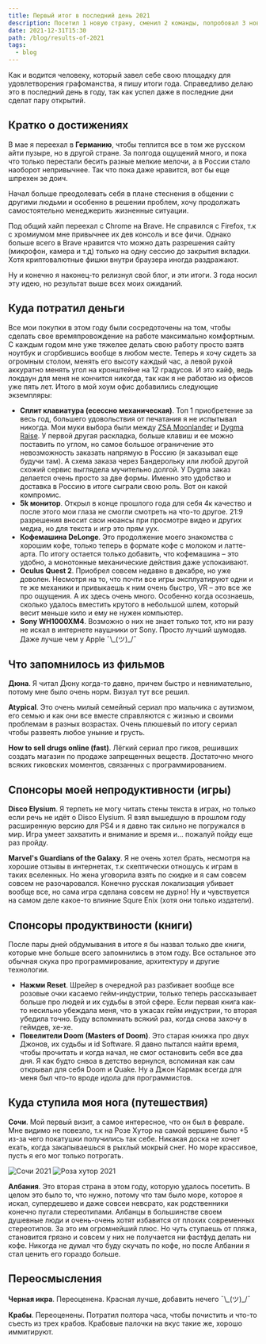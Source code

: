 ```yaml
---
title: Первый итог в последний день 2021
description: Посетил 1 новую страну, сменил 2 команды, попробовал 3 новых языка програмирования, прошел первую операцию, выступил на митапе и конференции, а в конце выпустил блог. Короче мало поработал в этом году, давайте по-новой 😤
date: 2021-12-31T15:30
path: /blog/results-of-2021
tags:
  - blog
---
```


Как и водится человеку, который завел себе свою площадку для удовлетворения графоманства, я пишу итоги года. Справедливо делаю это в последний день в году, так как успел даже в последние дни сделат пару открытий.

## Кратко о достижениях

В мае я переехал в **Германию**, чтобы теплится все в том же русском айти пузыре, но в другой стране. За полгода ощущений много, и пока что только перестали бесить разные мелкие мелочи, а в России стало наоборот непривычнее. Так что пока даже нравится, вот бы еще шпрехен зе доич.

Начал больше преодолевать себя в плане стеснения в общении с другими людьми и особенно в решении проблем, хочу продолжать самостоятельно менеджерить жизненные ситуации.

Под общий хайп переехал с Chrome на Brave. Не справился с Firefox, т.к с хромиумом мне привычнее их дев консоль и все фичи. Однако больше всего в Brave нравится что можно дать разрешения сайту (микрофон, камера и т.д) только на одну сессию до закрытия вкладки. Хотя криптовалютные фишки внутри браузера иногда раздражают.

Ну и конечно я наконец-то релизнул свой блог, и эти итоги. 3 года носил эту идею, но результат выше всех моих ожиданий.

## Куда потратил деньги

Все мои покупки в этом году были сосредоточены на том, чтобы сделать свое времяпровождение на работе максимально комфортным. С каждым годом мне уже тяжелее делать свою работу просто взятв ноутбук и сгорбившись вообще в любом месте. Теперь я хочу сидеть за огромным столом, менять его высоту каждый час, а левой рукой аккуратно менять угол на кронштейне на 12 градусов. И это кайф, ведь локдаун для меня не кончится никогда, так как я не работаю из офисов уже пять лет. Итого в мой хоум офис добавились следующие экземпляры:
- **Сплит клавиатура (есессно механическая)**. Топ 1 приобретение за весь год, большего удовольствия от печатания я не испытывал никогда. Мои муки выбора были между [ZSA Moonlander](https://www.zsa.io/moonlander/) и [Dygma Raise](https://dygma.com/products/dygma-raise). У первой другая раскладка, больше клавиш и ее можно поставить по углом, но самое большое ограничение это невозможность заказать напрямую в Россию (я заказывал еще будучи там). А схема заказа через Бандерольку или любой другой схожий сервис выглядела мучительно долгой. У Dygma заказ делается очень просто за две формы. Именно это удобство и доставка в Россию в итоге сыграли свою роль. Вот он какой компромис.
- **5k монитор**. Открыл в конце прошлого года для себя 4к качество и после этого мои глаза не смогли смотреть на что-то другое. 21:9 разрешения вносит свои нюансы при просмотре видео и других медиа, но для текста и игр это прям уух.
- **Кофемашина DeLonge**. Это продолжение моего знакомства с хорошим кофе, только теперь в формате кофе с молоком и латте-арта. По итогу остается только добавить, что кофемашина – это удобно, а монотонные механические действия даже успокаивают.
- **Oculus Quest 2**. Приобрел совсем недавно в декабре, но уже доволен. Несмотря на то, что почти все игры эксплуатируют одни и те же механики и привыкаешь к ним очень быстро, VR – это все же про ощущения. А их здесь очень много. Особенно когда осознаешь, сколько удалось вместить крутого в небольшой шлем, который весит меньше кило и ему не нужен компьютер.
- **Sony WH1000XM4**. Возможно о них не знает только тот, кто ни разу не искал в интернете наушники от Sony. Просто лучший шумодав. Даже лучше чем у Apple ¯\\\_(ツ)_/¯

<Picture
  src="/images/workplace_2021.jpeg"
  alt="Рабочее место"
  caption="Вот так вот и работаю сейчас"
/>

## Что запомнилось из фильмов

**Дюна**. Я читал Дюну когда-то давно, причем быстро и невнимательно, потому мне было очень норм. Визуал тут все решил.

**Atypical**. Это очень милый семейный сериал про мальчика с аутизмом, его семью и как они все вместе справляются с жизнью и своими проблемам в разных возрастах. Очень плюшевый по итогу сериал чтобы развеять любое уныние и грусть.

**How to sell drugs online (fast)**. Лёгкий сериал про гиков, решивших создать магазин по продаже запрещенных веществ. Достаточно много всяких гиковских моментов, связанных с программированием.

## Спонсоры моей непродуктивности (игры)

**Disco Elysium**. Я терпеть не могу читать стены текста в играх, но только если речь не идёт о Disco Elysium. Я взял вышедшую в прошлом году расширенную версию для PS4 и я давно так сильно не погружался в мир. Игра умеет захватить и внимание и время и... пожалуй пойду еще раз пройду.

**Marvel's Guardians of the Galaxy**. Я не очень хотел брать, несмотря на хорошие отзывы в интернетах, т.к скептически отношусь к играм в таких вселенных. Но жена уговорила взять по скидке и я сам совсем совсем не разочаровался. Конечно русская локализация убивает вообще все, но сама игра сделана совсем не дурно! Ну и чувствуется на самом деле какое-то влияние Squre Enix (хотя они только издатели).

## Спонсоры продуктвиности (книги)

После пары дней обдумывания в итоге я бы назвал только две книги, которые мне больше всего запомнились в этом году. Все остальное это обычная скука про программирование, архитектуру и другие технологии.
- **Нажми Reset**. Шрейер в очередной раз разбивает вообще все розовые очки касаемо гейм-индустрии, только теперь рассказывает больше про людей и их судьбы в этой сфере. Если первая книга как-то несильно убеждала меня, что в ужасах гейм индустрии, то вторая убедила точно. Буду вспомниать всякий раз, когда снова захочу в геймдев, хе-хе.
- **Повелители Doom (Masters of Doom)**. Это старая книжка про двух Джонов, их судьбы и id Software. Я давно пытался найти время, чтобы прочитать и когда начал, не смог остановить себя все два дня. Я как будто снвоа в детство вернулся, вспоминая как сам открывал для себя Doom и Quake. Ну а Джон Кармак всегда для меня был что-то вроде идола для программистов.

## Куда ступила моя нога (путешествия)

**Сочи**. Мой первый визит, а самое интересное, что он был в феврале. Мне видимо не повезло, т.к на Розе Хутор на самой вершине было +5 из-за чего покатушки получились так себе. Никакая доска не хочет ехать, когда закапываешься в рыхлый мокрый снег. Но море крассивое, пусть я его мог только потрогать.

![Сочи 2021](/images/sochi_feb_2021.jpeg)
![Роза хутор 2021](/images/roza_hutor_feb_2021.jpeg)

**Албания**. Это вторая страна в этом году, которую удалось посетить. В целом это было то, что нужно, потому что там было море, которое я искал, супердешево и даже совсеи невсрато, как родственники конечно пугали стереотипами. Албанцы в большинстве своем душевные люди и очень-очень хотят избавится от плохих современных стереотипов. За это им огромнейший плюс. Но чуть ступаешь от пляжа, становится грязно и совсем у них не получается ни фастфуд делать ни кофе. Никогда не думал что буду скучать по кофе, но после Албании я стал ценить его гораздо больше.

<Picture
  src="/images/albania_2021.jpeg"
  alt="Албания"
  caption="150 метров до моря кстати говоря. Конечно никто не сказал, что это по склону вниз"
/>

## Переосмысления

**Черная икра**. Переоценена. Красная лучше, добавить нечего ¯\\\_(ツ)_/¯

**Крабы**. Переоценены. Потратил полтора часа, чтобы почистить и что-то съесть из трех крабов. Крабовые палочки на вкус такие же, хорошо иммитируют.


